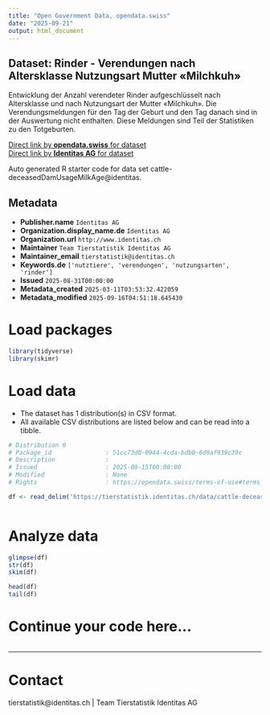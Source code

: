 ```yaml
---
title: "Open Government Data, opendata.swiss"
date: "2025-09-21"
output: html_document
---
```


## Dataset: Rinder - Verendungen nach Altersklasse Nutzungsart Mutter «Milchkuh»

Entwicklung der Anzahl verendeter Rinder aufgeschlüsselt nach Altersklasse und nach Nutzungsart der Mutter «Milchkuh». Die Verendungsmeldungen für den Tag der Geburt und den Tag danach sind in der Auswertung nicht enthalten. Diese Meldungen sind Teil der Statistiken zu den Totgeburten.

[Direct link by **opendata.swiss** for dataset](https://opendata.swiss/de/dataset/rinder-verendungen-nach-altersklasse-nutzungsart-mutter-milchkuh)<br>
[Direct link by **Identitas AG** for dataset](https://tierstatistik.identitas.ch/)

Auto generated R starter code for data set cattle-deceasedDamUsageMilkAge@identitas.

## Metadata

- **Publisher.name** `Identitas AG`
- **Organization.display_name.de** `Identitas AG`
- **Organization.url** `http://www.identitas.ch`
- **Maintainer** `Team Tierstatistik Identitas AG`
- **Maintainer_email** `tierstatistik@identitas.ch`
- **Keywords.de** `['nutztiere', 'verendungen', 'nutzungsarten', 'rinder']`
- **Issued** `2025-08-31T00:00:00`
- **Metadata_created** `2025-03-11T03:53:32.422059`
- **Metadata_modified** `2025-09-16T04:51:18.645430`


# Load packages

```r

library(tidyverse)
library(skimr)

```

# Load data

-   The dataset has 1 distribution(s) in CSV format.
-   All available CSV distributions are listed below and can be read into a tibble.

```r

# Distribution 0
# Package_id               : 51cc73d0-0944-4cda-bdb0-6d9af939c39c
# Description              : 
# Issued                   : 2025-09-15T00:00:00
# Modified                 : None
# Rights                   : https://opendata.swiss/terms-of-use#terms_by

df <- read_delim('https://tierstatistik.identitas.ch/data/cattle-deceasedDamUsageMilkAge.csv')



```

# Analyze data

```r

glimpse(df)
str(df)
skim(df)

head(df)
tail(df)

```

# Continue your code here...

```r

```

------------------------------------------------------------------------

# Contact

tierstatistik@identitas.ch | Team Tierstatistik Identitas AG
